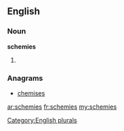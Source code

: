 ==English==

===Noun===
'''schemies'''

# {{plural of|[[schemie]]}}

===Anagrams===
* [[chemises#English|chemises]]

[[Category:English plurals]]

[[ar:schemies]]
[[fr:schemies]]
[[my:schemies]]